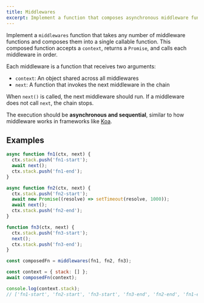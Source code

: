 ```yaml
---
title: Middlewares
excerpt: Implement a function that composes asynchronous middleware functions like in Koa.js
---
```


Implement a `middlewares` function that takes any number of middleware functions and composes them into a single callable function. This composed function accepts a `context`, returns a `Promise`, and calls each middleware in order.

Each middleware is a function that receives two arguments:

- `context`: An object shared across all middlewares
- `next`: A function that invokes the next middleware in the chain

When `next()` is called, the next middleware should run. If a middleware does not call `next`, the chain stops.

The execution should be **asynchronous and sequential**, similar to how middleware works in frameworks like [Koa](https://koajs.com/).

## Examples

```js
async function fn1(ctx, next) {
  ctx.stack.push('fn1-start');
  await next();
  ctx.stack.push('fn1-end');
}

async function fn2(ctx, next) {
  ctx.stack.push('fn2-start');
  await new Promise((resolve) => setTimeout(resolve, 1000));
  await next();
  ctx.stack.push('fn2-end');
}

function fn3(ctx, next) {
  ctx.stack.push('fn3-start');
  next();
  ctx.stack.push('fn3-end');
}

const composedFn = middlewares(fn1, fn2, fn3);

const context = { stack: [] };
await composedFn(context);

console.log(context.stack);
// ['fn1-start', 'fn2-start', 'fn3-start', 'fn3-end', 'fn2-end', 'fn1-end']
```
